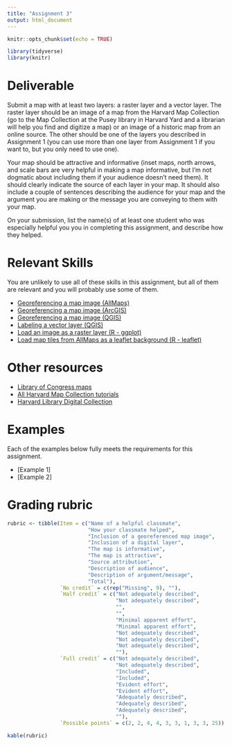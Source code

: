 ```yaml
---
title: "Assignment 3"
output: html_document
---
```


```r
knitr::opts_chunk$set(echo = TRUE)

library(tidyverse)
library(knitr)
```

# Deliverable

Submit a map with at least two layers: a raster layer and a vector
layer. The raster layer should be an image of a map
from the Harvard Map Collection (go to the Map 
Collection at the Pusey library in Harvard Yard and a librarian will help you find
and digitize a map) or an image of a historic map from an online source. 
The other should be one of the layers you described in 
Assignment 1 (you can use more than one layer from Assignment 1 if you 
want to, but you only need to use one). 

Your map should be attractive and informative (inset maps, north arrows, and 
scale bars are very helpful in making a map informative, but I'm not 
dogmatic about including them if your audience doesn't need them). It should 
clearly indicate the source of each layer in your map. It should
also include a couple of sentences describing the audience for your map and
the argument you are making or the message you are conveying to them with
your map.

On your submission, list the name(s) of at least one student who was 
especially helpful you you in completing this assignment, and describe 
how they helped.

# Relevant Skills

You are unlikely to use all of these skills in this assignment, but all 
of them are relevant and you will probably use some of them.

* [Georeferencing a map image (AllMaps)](https://harvardmapcollection.github.io/tutorials/allmaps/georeference/){target="_blank"}
* [Georeferencing a map image (ArcGIS)](https://harvard.zoom.us/rec/share/TruZkY4n-1zoylfrUpbc8MBSSIrW3j07DTqnCHAtLqCUYrl-0ZcM8HCc3K5lGTm2.seGOOjpp0slak0x3?startTime=1602621784000){target="_blank"}
* [Georeferencing a map image (QGIS)](https://harvard.zoom.us/rec/play/_pwa91L5_JufyagpsybCG1Cb2yZ-vZeFWpEIss-SOui3dGSqUNjuJrEF_BFC1Ju3WbgUMOe1EKOmAnqW.HkmVHJXQGNTVxyT2?startTime=1602622287000&_x_zm_rtaid=RCRvcGukTr-LeAWdaueuWg.1660310247547.f660848fc828b97cf7ead655d36fbc62&_x_zm_rhtaid=879){target="_blank"}
* [Labeling a vector layer (QGIS)](https://harvard.zoom.us/rec/play/MtL_kTlUXVzf-BiB4Sv9wSPVZlYrsOxoV2tuqXNbF_D4E_K-URdGmdpqDxfFUiNAWDjbL7Qf8fWxShRH.xNeKdoociZORkh8t?autoplay=true&startTime=1663009291000){target="_blank"}
* [Load an image as a raster layer (R - ggplot)](https://c-voulgaris.github.io/VIS-2128-F22/a3-files/skill-load-image-ggplot.html){target="_blank"}
* [Load map tiles from AllMaps as a leaflet background (R - leaflet)](https://c-voulgaris.github.io/VIS-2128-F22/a3-files/skill-load-image-ggplot.html){target="_blank"}

# Other resources

* [Library of Congress maps](https://www.loc.gov/collections/?fa=original-format%3Amap%7Cpartof%3Ageography+and+map+division&c=160){target="_blank"}
* [All Harvard Map Collection tutorials](https://harvardmapcollection.github.io/tutorials/){target="_blank"}
* [Harvard Library Digital Collection](https://library.harvard.edu/digital-collections){target="_blank"}

# Examples

Each of the examples below fully meets the requirements for this assignment.

* [Example 1]
* [Example 2]

# Grading rubric

```r
rubric <- tibble(Item = c("Name of a helpful classmate",
                          "How your classmate helped",
                          "Inclusion of a georeferenced map image",
                          "Inclusion of a digital layer",
                          "The map is informative",
                          "The map is attractive",
                          "Source attribution",
                          "Description of audience",
                          "Description of argument/message",
                          "Total"),
                 `No credit` = c(rep("Missing", 9), ""),
                 `Half credit` = c("Not adequately described",
                                   "Not adequately described",
                                   "",
                                   "",
                                   "Minimal apparent effort",
                                   "Minimal apparent effort",
                                   "Not adequately described",
                                   "Not adequately described",
                                   "Not adequately described", 
                                   ""),
                 `Full credit` = c("Not adequately described",
                                   "Not adequately described",
                                   "Included",
                                   "Included",
                                   "Evident effort",
                                   "Evident effort",
                                   "Adequately described",
                                   "Adequately described",
                                   "Adequately described", 
                                   ""),
                 `Possible points` = c(2, 2, 4, 4, 3, 3, 1, 3, 3, 25))

kable(rubric)
```
